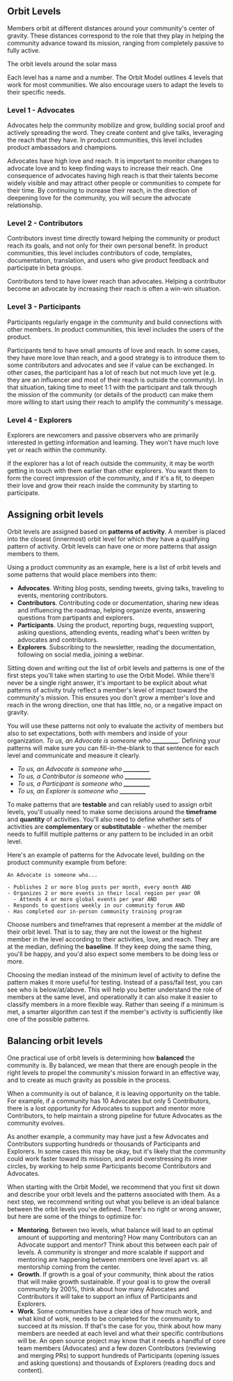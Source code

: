 ## Orbit Levels

Members orbit at different distances around your community's center of gravity.
These distances correspond to the role that they play in helping the community
advance toward its mission, ranging from completely passive to fully active.

<Placeholder>The orbit levels around the solar mass</Placeholder>

Each level has a name and a number. The Orbit Model outlines 4 levels that work
for most communities. We also encourage users to adapt the levels to their specific needs.

### Level 1 - Advocates

Advocates help the community mobilize and grow, building social proof and actively spreading the word.
They create content and give talks, leveraging the reach that they have.
In product communities, this level includes product ambassadors and champions.

Advocates have high love and reach. It is important to monitor changes to advocate
love and to keep finding ways to increase their reach. One consequence of advocates having
high reach is that their talents become widely visible and may attract other people or
communities to compete for their time. By continuing to increase their reach, in the
direction of deepening love for the community, you will secure the advocate relationship.

### Level 2 - Contributors

Contributors invest time directly toward helping the community or product
reach its goals, and not only for their own personal benefit.
In product communities, this level includes contributors of code, templates, documentation,
translation, and users who give product feedback and participate in beta groups.

Contributors tend to have lower reach than advocates. Helping a contributor
become an advocate by increasing their reach is often a win-win situation.

### Level 3 - Participants

Participants regularly engage in the community and build
connections with other members. In product communities, this level includes
the users of the product.

Participants tend to have small amounts of love and reach. In some cases,
they have more love than reach, and a good strategy is to introduce them to some
contributors and advocates and see if value can be exchanged. In other cases,
the participant has a lot of reach but not much love yet (e.g. they are an influencer
and most of their reach is outside the community). In that situation, taking time
to meet 1:1 with the participant and talk through the mission of the community
(or details of the product) can make them more willing to start using their reach
to amplify the community's message.

### Level 4 - Explorers

Explorers are newcomers and passive observers who are primarily interested in
getting information and learning. They won't have much love yet or reach within
the community.

If the explorer has a lot of reach outside the community, it may be worth getting
in touch with them earlier than other explorers. You want them to form the correct
impression of the community, and if it's a fit, to deepen their love and grow their
reach inside the community by starting to participate.

## Assigning orbit levels

Orbit levels are assigned based on **patterns of activity**. A member is placed into
the closest (innermost) orbit level for which they have a qualifying pattern of activity.
Orbit levels can have one or more patterns that assign members to them.

Using a product community as an example, here is a list of orbit levels and some patterns
that would place members into them:

- **Advocates**. Writing blog posts, sending tweets, giving talks, traveling to events, mentoring contributors.
- **Contributors**. Contributing code or documentation, sharing new ideas and influencing the roadmap, helping organize events, answering questions from partipants and explorers.
- **Participants**. Using the product, reporting bugs, requesting support, asking questions, attending events, reading what's been written by advocates and contributors.
- **Explorers**. Subscribing to the newsletter, reading the documentation, following on social media, joining a webinar.

Sitting down and writing out the list of orbit levels and patterns is one of the first
steps you'll take when starting to use the Orbit Model. While there'll never be a single
right answer, it's important to be explicit about what patterns of activity truly reflect
a member's level of impact toward the community's mission. This ensures you don't grow a member's
love and reach in the wrong direction, one that has little, no, or a negative impact on gravity.

You will use these patterns not
only to evaluate the activity of members but also to set expectations, both with members and
inside of your organization. _To us, an Advocate is someone who **\_\_\_\_\_\_\_\_\_**_. Defining your patterns will
make sure you can fill-in-the-blank to that sentence for each level and communicate and measure
it clearly.

- _To us, an Advocate is someone who **\_\_\_\_\_\_\_\_\_**_
- _To us, a Contributor is someone who **\_\_\_\_\_\_\_\_\_**_
- _To us, a Participant is someone who **\_\_\_\_\_\_\_\_\_**_
- _To us, an Explorer is someone who **\_\_\_\_\_\_\_\_\_**_

To make patterns that are **testable** and can reliably used to assign orbit levels, you'll usually need to make
some decisions around the **timeframe** and **quantity** of activities. You'll also need to
define whether sets of activities are **complementary** or **substitutable** - whether the member
needs to fulfill multiple patterns or any pattern to be included in an orbit level.

Here's an example of patterns for the Advocate level, building on the product community example from before:

```
An Advocate is someone who...

- Publishes 2 or more blog posts per month, every month AND
- Organizes 2 or more events in their local region per year OR
  - Attends 4 or more global events per year AND
- Responds to questions weekly in our community forum AND
- Has completed our in-person community training program
```

Choose numbers and timeframes that represent a member at the _middle_ of their orbit level. That is to say,
they are not the lowest or the highest member in the level according to their activities, love, and reach.
They are at the median, defining the **baseline**. If they keep doing the same thing, you'll be happy, and you'd
also expect some members to be doing less or more.

Choosing the median instead of the minimum level of activity to define the pattern makes it more useful for
testing. Instead of a pass/fail test, you can see who is below/at/above. This will help you better understand
the role of members at the same level, and operationally it can also make it easier to classify members in
a more flexible way. Rather than seeing if a minimum is met, a smarter algorithm can test if the member's
activity is sufficiently like one of the possible patterns.

## Balancing orbit levels

One practical use of orbit levels is determining how **balanced** the community is.
By balanced, we mean that there are enough people in the right levels to propel
the community's mission forward in an effective way, and to create as much
gravity as possible in the process.

When a community is out of balance, it is leaving opportunity on the table. For
example, if a community has 10 Advocates but only 5 Contributors, there is a lost
opportunity for Advocates to support and mentor more Contributors, to help maintain
a strong pipeline for future Advocates as the community evolves.

As another example, a community may have just a few Advocates and Contributors
supporting hundreds or thousands of Participants and Explorers. In some cases
this may be okay, but it's likely that the community could work faster toward
its mission, and avoid overstressing its inner circles, by working to help some
Participants become Contributors and Advocates.

When starting with the Orbit Model, we recommend that you first sit down and
describe your orbit levels and the patterns associated with them. As a next step,
we recommend writing out what you believe is an ideal balance between the orbit
levels you've defined. There's no right or wrong answer, but here are some of
the things to optimize for:

- **Mentoring**. Between two levels, what balance will lead to an optimal amount
  of supporting and mentoring? How many Contributors can an Advocate support and mentor?
  Think about this between each pair of levels. A community is stronger and more scalable
  if support and mentoring are happening between members one level apart vs. all mentorship
  coming from the center.
- **Growth**. If growth is a goal of your community, think about the ratios that will
  make growth sustainable. If your goal is to grow the overall community by 200%, think
  about how many Advocates and Contributors it will take to support an influx of Participants and Explorers.
- **Work**. Some communities have a clear idea of how much work, and what kind of work, needs
  to be completed for the community to succeed at its mission. If that's the case for you, think about
  how many members are needed at each level and what their specific contributions will be. An open
  source project may know that it needs a handful of core team members (Advocates) and a few dozen
  Contributors (reviewing and merging PRs) to support hundreds of Participants (opening issues and asking questions) and thousands of Explorers
  (reading docs and content).
